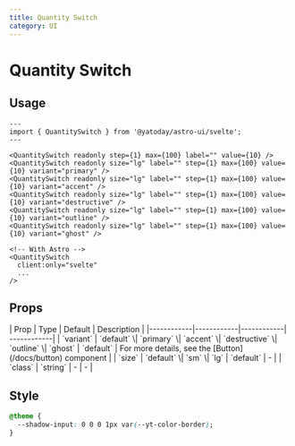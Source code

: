 ```yaml
---
title: Quantity Switch
category: UI
---
```


# Quantity Switch


<Demo title="Default" class="flex flex-wrap gap-2 p-2">
  <QuantitySwitch client:only="svelte" readonly size="lg" label="" step={1} max={100} value={10} variant="default"  />
  <QuantitySwitch client:only="svelte" readonly size="lg" label="" step={1} max={100} value={10} variant="primary" />
  <QuantitySwitch client:only="svelte" readonly size="lg" label="" step={1} max={100} value={10} variant="accent" />
  <QuantitySwitch client:only="svelte" readonly size="lg" label="" step={1} max={100} value={10} variant="destructive" />
  <QuantitySwitch client:only="svelte" readonly size="lg" label="" step={1} max={100} value={10} variant="outline" />
  <QuantitySwitch client:only="svelte" readonly size="lg" label="" step={1} max={100} value={10} variant="ghost" />
</Demo>


## Usage

```astro
---
import { QuantitySwitch } from '@yatoday/astro-ui/svelte';
---

<QuantitySwitch readonly step={1} max={100} label="" value={10} />
<QuantitySwitch readonly size="lg" label="" step={1} max={100} value={10} variant="primary" />
<QuantitySwitch readonly size="lg" label="" step={1} max={100} value={10} variant="accent" />
<QuantitySwitch readonly size="lg" label="" step={1} max={100} value={10} variant="destructive" />
<QuantitySwitch readonly size="lg" label="" step={1} max={100} value={10} variant="outline" />
<QuantitySwitch readonly size="lg" label="" step={1} max={100} value={10} variant="ghost" />

<!-- With Astro -->
<QuantitySwitch 
  client:only="svelte"
  ...
/>
```

## Props

<div className="overflow-x-auto">
  <div className="min-w-xl">
    | Prop | Type | Default | Description |
    |------------|------------|------------| ------------| 
    | `variant` | `default` \| `primary` \| `accent` \| `destructive` \| `outline` \| `ghost` | `default` | For more details, see the [Button](/docs/button) component |
    | `size` | `default` \| `sm` \| `lg` | `default` | - |
    | `class` | `string` | - | - |
  </div>
</div>

## Style

```css
@theme {
  --shadow-input: 0 0 0 1px var(--yt-color-border);
}
```
